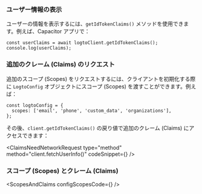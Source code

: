 

### ユーザー情報の表示

ユーザーの情報を表示するには、`getIdTokenClaims()` メソッドを使用できます。例えば、Capacitor アプリで：

```tsx
const userClaims = await logtoClient.getIdTokenClaims();
console.log(userClaims);
```

### 追加のクレーム (Claims) のリクエスト

<FindUserInfoMissing method="client.getIdTokenClaims()" />

<ScopesAndClaimsIntroduction />

追加のスコープ (Scopes) をリクエストするには、クライアントを初期化する際に `LogtoConfig` オブジェクトにスコープ (Scopes) を渡すことができます。例えば：

```tsx
const logtoConfig = {
  scopes: ['email', 'phone', 'custom_data', 'organizations'],
};
```

その後、`client.getIdTokenClaims()` の戻り値で追加のクレーム (Claims) にアクセスできます：

<ClaimsNeedNetworkRequest
  type="method"
  method="client.fetchUserInfo()"
  codeSnippet={<FetchUserinfoCode />}
/>

### スコープ (Scopes) とクレーム (Claims)

<ScopesAndClaims configScopesCode={<ScopesAndClaimsCode />} />
